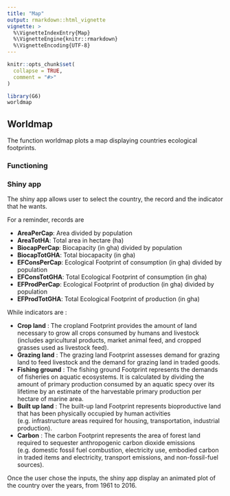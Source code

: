 ```yaml
---
title: "Map"
output: rmarkdown::html_vignette
vignette: >
  %\VignetteIndexEntry{Map}
  %\VignetteEngine{knitr::rmarkdown}
  %\VignetteEncoding{UTF-8}
---
```


```r
knitr::opts_chunk$set(
  collapse = TRUE,
  comment = "#>"
)
```

```r
library(G6)
worldmap
```

## Worldmap

The function worldmap plots a map displaying countries ecological footprints. 

### Functioning 

### Shiny app

The shiny app allows user to select the country, the record and the indicator that he wants. 

For a reminder, records are 

* **AreaPerCap**: Area divided by population
* **AreaTotHA**: Total area in hectare (ha)
* **BiocapPerCap**: Biocapacity (in gha) divided by population
* **BiocapTotGHA**: Total biocapacity (in gha)
* **EFConsPerCap**: Ecological Footprint of consumption (in gha) divided by population
* **EFConsTotGHA**: Total Ecological Footprint of consumption (in gha)
* **EFProdPerCap**: Ecological Footprint of production (in gha) divided by population
* **EFProdTotGHA**: Total Ecological Footprint of production (in gha)

While indicators are : 

* **Crop land** : The cropland Footprint provides the amount of land necessary to grow all crops consumed by humans and livestock (includes agricultural products, market animal feed, and cropped grasses used as livestock feed). 
* **Grazing land** : The grazing land Footprint assesses demand for grazing land to feed livestock and the demand for grazing land in traded goods.
* **Fishing ground** : The fishing ground Footprint represents the demands of fisheries on aquatic ecosystems. It is calculated by dividing the amount of primary production consumed by an aquatic specy over its lifetime by an estimate of the harvestable primary production per hectare of marine area.
* **Built up land** : The built-up land Footprint represents bioproductive land that has been physically occupied by human activities (e.g. infrastructure areas required for housing, transportation, industrial production).
* **Carbon** : The carbon Footprint represents the area of forest land required to sequester anthropogenic carbon dioxide emissions (e.g. domestic fossil fuel combustion, electricity use, embodied carbon in traded items and electricity, transport emissions, and non-fossil-fuel sources).

Once the user chose the inputs, the shiny app display an animated plot of the country over the years, from 1961 to 2016.
